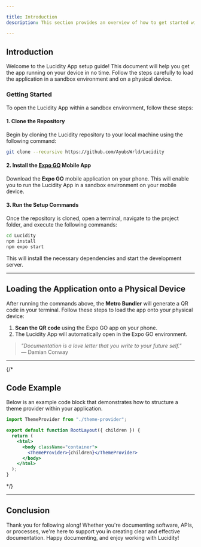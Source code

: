---

title: Introduction  
description: This section provides an overview of how to get started with loading the Lucidity application on your phone.

---

## Introduction

Welcome to the Lucidity App setup guide! This document will help you get the app running on your device in no time. Follow the steps carefully to load the application in a sandbox environment and on a physical device.

### Getting Started

To open the Lucidity App within a sandbox environment, follow these steps:

#### 1. Clone the Repository

Begin by cloning the Lucidity repository to your local machine using the following command:

```bash {7} 
git clone --recursive https://github.com/AyubsWrld/Lucidity
```

#### 2. Install the [Expo GO](https://expo.dev/go) Mobile App

Download the **Expo GO** mobile application on your phone. This will enable you to run the Lucidity App in a sandbox environment on your mobile device.

#### 3. Run the Setup Commands

Once the repository is cloned, open a terminal, navigate to the project folder, and execute the following commands:

```bash {7} 
cd Lucidity
npm install
npm expo start 
```

This will install the necessary dependencies and start the development server.

---

## Loading the Application onto a Physical Device

After running the commands above, the **Metro Bundler** will generate a QR code in your terminal. Follow these steps to load the app onto your physical device:

1. **Scan the QR code** using the Expo GO app on your phone.
2. The Lucidity App will automatically open in the Expo GO environment.

> *"Documentation is a love letter that you write to your future self."*  
> — Damian Conway

---

{/* 
## Code Example

Below is an example code block that demonstrates how to structure a theme provider within your application. 

```jsx {7} showLineNumbers
import ThemeProvider from "./theme-provider";

export default function RootLayout({ children }) {
  return (
    <html>
      <body className="container">
        <ThemeProvider>{children}</ThemeProvider>
      </body>
    </html>
  );
}
``` 
*/}

---

## Conclusion

Thank you for following along! Whether you're documenting software, APIs, or processes, we're here to support you in creating clear and effective documentation. Happy documenting, and enjoy working with Lucidity!

